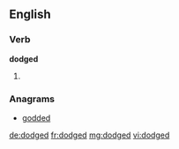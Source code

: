 ==English==

===Verb===
'''dodged'''

# {{past of|[[dodge]]}}

===Anagrams===
* {{alphagram|dddego}} [[godded#English|godded]]

[[de:dodged]]
[[fr:dodged]]
[[mg:dodged]]
[[vi:dodged]]